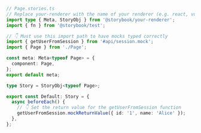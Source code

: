 ```ts
// Page.stories.ts
// Replace your-renderer with the name of your renderer (e.g. react, vue3)
import type { Meta, StoryObj } from '@storybook/your-renderer';
import { fn } from '@storybook/test';

// 👇 Must use this import path to have mocks typed correctly
import { getUserFromSession } from '#api/session.mock';
import { Page } from './Page';

const meta: Meta<typeof Page> = {
  component: Page,
};
export default meta;

type Story = StoryObj<typeof Page>;

export const Default: Story = {
  async beforeEach() {
    // 👇 Set the return value for the getUserFromSession function
    getUserFromSession.mockReturnValue({ id: '1', name: 'Alice' });
  },
};
```
